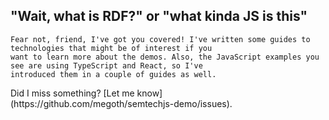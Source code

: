 
<Content id="rdf">
    <h2 className="subtitle is-5">&quot;Wait, what is RDF?&quot; or &quot;what kinda JS is this&quot;</h2>

    Fear not, friend, I've got you covered! I've written some guides to technologies that might be of interest if you
    want to learn more about the demos. Also, the JavaScript examples you see are using TypeScript and React, so I've
    introduced them in a couple of guides as well.
</Content>

<GuideList/>

<Content>
    Did I miss something? [Let me know](https://github.com/megoth/semtechjs-demo/issues).
</Content>